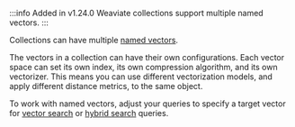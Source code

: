 :::info Added in v1.24.0
Weaviate collections support multiple named vectors.
:::

Collections can have multiple [named vectors](/weaviate/config-refs/schema/multi-vector).

The vectors in a collection can have their own configurations. Each vector space can set its own index, its own compression algorithm, and its own vectorizer. This means you can use different vectorization models, and apply different distance metrics, to the same object.

To work with named vectors, adjust your queries to specify a target vector for [vector search](/weaviate/search/similarity#named-vectors) or [hybrid search](/weaviate/search/hybrid#named-vectors) queries.
